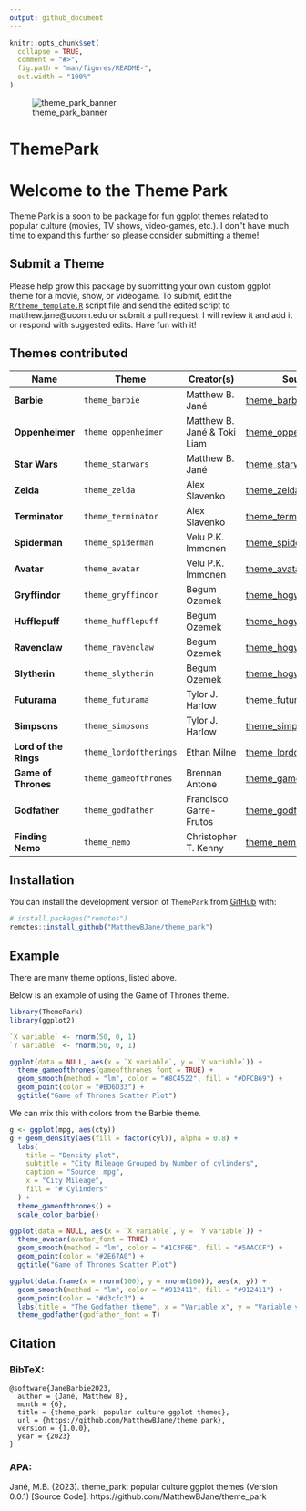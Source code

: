 ```yaml
---
output: github_document
---
```


<!-- README.md is generated from README.Rmd. Please edit that file -->

```r
knitr::opts_chunk$set(
  collapse = TRUE,
  comment = "#>",
  fig.path = "man/figures/README-",
  out.width = "100%"
)
```

![theme_park_banner](https://github.com/MatthewBJane/theme_park/assets/52077481/4c2e2885-d879-46e6-b61d-b253d8382597)

# ThemePark

<!-- badges: start -->
<!-- badges: end -->

# Welcome to the Theme Park
Theme Park is a soon to be package for fun ggplot themes related to popular culture (movies, TV shows, video-games, etc.). I don"t have much time to expand this further so please consider submitting a theme!

## Submit a Theme
Please help grow this package by submitting your own custom ggplot theme for a movie, show, or videogame. To submit, edit the [`R/theme_template.R`](R/theme_template.R) script file and send the edited script to matthew.jane@uconn.edu or submit a pull request. I will review it and add it or respond with suggested edits. Have fun with it!

## Themes contributed

Name | Theme | Creator(s) | Source
---- | ----- | ---------- | ------
**Barbie** | `theme_barbie` | Matthew B. Jané | [theme_barbie.R](https://raw.githubusercontent.com/MatthewBJane/theme_park/main/theme_barbie.R)
**Oppenheimer** | `theme_oppenheimer` | Matthew B. Jané & Toki Liam | [theme_oppenheimer.R](https://raw.githubusercontent.com/MatthewBJane/theme_park/main/theme_oppenheimer.R)
**Star Wars** | `theme_starwars` | Matthew B. Jané | [theme_starwars.R](https://raw.githubusercontent.com/MatthewBJane/theme_park/main/theme_starwars.R)
**Zelda** | `theme_zelda` | Alex Slavenko | [theme_zelda.R](https://raw.githubusercontent.com/MatthewBJane/theme_park/main/theme_zelda.R)
**Terminator** | `theme_terminator` | Alex Slavenko | [theme_terminator.R](https://raw.githubusercontent.com/MatthewBJane/theme_park/main/theme_terminator.R)
**Spiderman** | `theme_spiderman` | Velu P.K. Immonen | [theme_spiderman.R](https://raw.githubusercontent.com/MatthewBJane/theme_park/main/theme_spiderman.R)
**Avatar** | `theme_avatar` | Velu P.K. Immonen | [theme_avatar.R](https://raw.githubusercontent.com/MatthewBJane/theme_park/main/theme_avatar.R)
**Gryffindor** | `theme_gryffindor` | Begum Ozemek | [theme_hogwarts.R](https://raw.githubusercontent.com/MatthewBJane/theme_park/main/theme_hogwarts.R)
**Hufflepuff** | `theme_hufflepuff` | Begum Ozemek | [theme_hogwarts.R](https://raw.githubusercontent.com/MatthewBJane/theme_park/main/theme_hogwarts.R)
**Ravenclaw** | `theme_ravenclaw` | Begum Ozemek | [theme_hogwarts.R](https://raw.githubusercontent.com/MatthewBJane/theme_park/main/theme_hogwarts.R)
**Slytherin** | `theme_slytherin` | Begum Ozemek | [theme_hogwarts.R](https://raw.githubusercontent.com/MatthewBJane/theme_park/main/theme_hogwarts.R)
**Futurama** | `theme_futurama` | Tylor J. Harlow | [theme_futurama.R](https://raw.githubusercontent.com/MatthewBJane/theme_park/main/theme_futurama.R)
**Simpsons** | `theme_simpsons` | Tylor J. Harlow | [theme_simpsons.R](https://raw.githubusercontent.com/MatthewBJane/theme_park/main/theme_simpsons.R)
**Lord of the Rings** | `theme_lordoftherings` | Ethan Milne | [theme_lordoftherings.R](https://raw.githubusercontent.com/MatthewBJane/theme_park/main/theme_lordoftherings.R)
**Game of Thrones** | `theme_gameofthrones` | Brennan Antone | [theme_gameofthrones.R](https://raw.githubusercontent.com/MatthewBJane/theme_park/main/theme_gameofthrones.R)
**Godfather** | `theme_godfather` | Francisco Garre-Frutos | [theme_godfather.R](https://raw.githubusercontent.com/MatthewBJane/theme_park/main/theme_godfather.R)
**Finding Nemo** | `theme_nemo` | Christopher T. Kenny | [theme_nemo.R](https://raw.githubusercontent.com/MatthewBJane/theme_park/main/theme_nemo.R)


## Installation

You can install the development version of `ThemePark` from [GitHub](https://github.com/) with:

``` r
# install.packages("remotes")
remotes::install_github("MatthewBJane/theme_park")
```

## Example

There are many theme options, listed above. 

Below is an example of using the Game of Thrones theme.

```r
library(ThemePark)
library(ggplot2)

`X variable` <- rnorm(50, 0, 1)
`Y variable` <- rnorm(50, 0, 1)

ggplot(data = NULL, aes(x = `X variable`, y = `Y variable`)) +
  theme_gameofthrones(gameofthrones_font = TRUE) +
  geom_smooth(method = "lm", color = "#8C4522", fill = "#DFCB69") +
  geom_point(color = "#BD6D33") +
  ggtitle("Game of Thrones Scatter Plot")
```

We can mix this with colors from the Barbie theme.

```r
g <- ggplot(mpg, aes(cty))
g + geom_density(aes(fill = factor(cyl)), alpha = 0.8) +
  labs(
    title = "Density plot",
    subtitle = "City Mileage Grouped by Number of cylinders",
    caption = "Source: mpg",
    x = "City Mileage",
    fill = "# Cylinders"
  ) +
  theme_gameofthrones() +
  scale_color_barbie()
```

```r
ggplot(data = NULL, aes(x = `X variable`, y = `Y variable`)) +
  theme_avatar(avatar_font = TRUE) +
  geom_smooth(method = "lm", color = "#1C3F6E", fill = "#5AACCF") +
  geom_point(color = "#2E67A0") +
  ggtitle("Game of Thrones Scatter Plot")
```


```r
ggplot(data.frame(x = rnorm(100), y = rnorm(100)), aes(x, y)) +
  geom_smooth(method = "lm", color = "#912411", fill = "#912411") +
  geom_point(color = "#d3cfc3") +
  labs(title = "The Godfather theme", x = "Variable x", y = "Variable y") +
  theme_godfather(godfather_font = T)
```


## Citation

### BibTeX:
```
@software{JaneBarbie2023,
  author = {Jané, Matthew B},
  month = {6},
  title = {theme_park: popular culture ggplot themes},
  url = {https://github.com/MatthewBJane/theme_park},
  version = {1.0.0},
  year = {2023}
}
```
### APA:
Jané, M.B. (2023). theme_park: popular culture ggplot themes (Version 0.0.1) [Source Code]. https://github.com/MatthewBJane/theme_park
